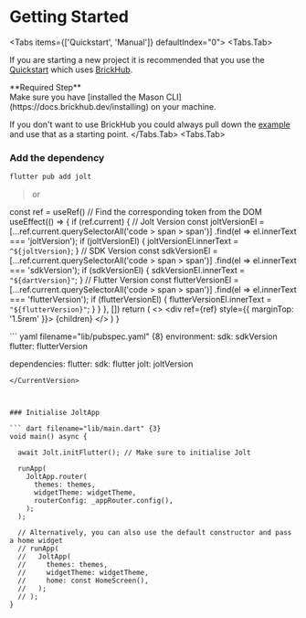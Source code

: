 
# Getting Started

<Tabs items={['Quickstart', 'Manual']} defaultIndex="0">
  <Tabs.Tab>

If you are starting a new project it is recommended that you use the [Quickstart](./developer-experience/quickstart) which uses [BrickHub](https://docs.brickhub.dev/).

<Callout type="info">
**Required Step** <br/> Make sure you have [installed the Mason CLI](https://docs.brickhub.dev/installing) on your machine.
</Callout>

If you don't want to use BrickHub you could always pull down the [example](https://github.com/asteroid-studios/jolt/tree/master/apps/example) and use that as a starting point.
  </Tabs.Tab>
  <Tabs.Tab>
  <Steps>

### Add the dependency

``` sh filename="Terminal"
flutter pub add jolt
```

> or


  const ref = useRef()
  // Find the corresponding token from the DOM
  useEffect(() => {
    if (ref.current) {
      // Jolt Version
      const joltVersionEl = [...ref.current.querySelectorAll('code > span > span')]
              .find(el => el.innerText === 'joltVersion');
      if (joltVersionEl) {
        joltVersionEl.innerText = `^${joltVersion}`;
      }
      // SDK Version
      const sdkVersionEl = [...ref.current.querySelectorAll('code > span > span')]
              .find(el => el.innerText === 'sdkVersion');
      if (sdkVersionEl) {
        sdkVersionEl.innerText = `"${dartVersion}"`;
      }
      // Flutter Version
      const flutterVersionEl = [...ref.current.querySelectorAll('code > span > span')]
              .find(el => el.innerText === 'flutterVersion');
      if (flutterVersionEl) {
        flutterVersionEl.innerText = `"${flutterVersion}"`;
      }
    }
  }, [])
  return (
    <>
      <div ref={ref} style={{ marginTop: '1.5rem' }}>
        {children}
      </div>
    </>
  )
}

<CurrentVersion>
``` yaml filename="lib/pubspec.yaml" {8}
environment:
  sdk: sdkVersion
  flutter: flutterVersion

dependencies:
  flutter:
    sdk: flutter
  jolt: joltVersion
```
</CurrentVersion>



### Initialise JoltApp

``` dart filename="lib/main.dart" {3}
void main() async {

  await Jolt.initFlutter(); // Make sure to initialise Jolt

  runApp(
    JoltApp.router(
      themes: themes,
      widgetTheme: widgetTheme,
      routerConfig: _appRouter.config(),
    );
  );
  
  // Alternatively, you can also use the default constructor and pass a home widget
  // runApp(
  //   JoltApp(
  //     themes: themes,
  //     widgetTheme: widgetTheme,
  //     home: const HomeScreen(),
  //   );
  // );
}
```

</Steps>
  </Tabs.Tab>
</Tabs>





